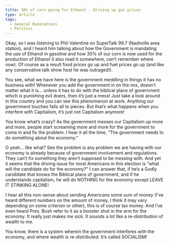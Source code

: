 ```yaml
---
title: 30% of corn going for Ethanol - Driving up gas prices
type: article
tags:
  - General Ruminations
  - Politics
---
```


Okay, so I was listening to Phil Valentine on SuperTalk 99.7 (Nashville area station), and I heard him talking about how the Government is mandating the use of Ethanol in gasoline and how 30% of our corn is now used for the production of Ethanol (I also read it somewhere, can’t remember where now). Of course as a result food prices go up and fuel prices go up (and like any conservative talk show host he was outraged!).

You see, what we have here is the government meddling in things it has no business with! Whenever you add the government in on the mix, doesn’t matter what it is… unless it has to do with the biblical place of government which is punishing evil doers, then it’s just a mess! Just take a look around in this country and you can see this phenomenon at work. Anything our government touches falls all to pieces. But that’s what happens when you interfere with Capitalism, it’s just not Capitalism anymore!

You know what’s crazy? As the government messes our Capitalism up more and more, people start screaming more and more for the government to come in and fix the problem. I hear it all the time, “The government needs to do something about the economy.”

O yeah… like what? See the problem is any problem we are having with our economy is already because of government involvement and regulations. They can’t fix something they aren’t supposed to be messing with. And yet it seems that the driving issue for most Americans in this election is “what will the candidate do for the economy?” I can answer that, if he’s a Godly candidate that knows the Biblical place of government, and if he understands capitalism, he will do NOTHING for the economy except LEAVE IT STINKING ALONE!

I hear all this non-sense about sending Americans some sum of money (I’ve heard different numbers on the amount of money, I think it may vary depending on some criterion or other), this is of course tax money. And I’ve even heard Pres. Bush refer to it as a booster shot in the arm for the economy. It really just makes me sick. It sounds a lot like a re-distribution of wealth to me.

You know, there is a system wherein the government interferes with the economy, and where wealth is re-distributed. It’s called SOCIALISM!
